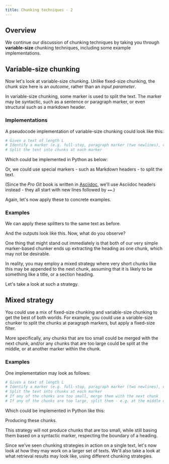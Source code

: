 ```yaml
---
title: Chunking techniques - 2
---
```



<!-- import imageUrl from '../../tmp_images/academy_placeholder.jpg';

<img src={imageUrl} alt="Image alt" width="75%"/> -->


<PreviewUnit />

## <i class="fa-solid fa-square-chevron-right"></i> Overview

We continue our discussion of chunking techniques by taking you through **variable-size** chunking techniques, including some example implementations.

## <i class="fa-solid fa-square-chevron-right"></i> Variable-size chunking

Now let's look at variable-size chunking. Unlike fixed-size chunking, the chunk size here is an *outcome*, rather than an *input parameter*.

In variable-size chunking, some marker is used to split the text. The marker may be syntactic, such as a sentence or paragraph marker, or even structural such as a markdown header.

### <i class="fa-solid fa-chalkboard"></i> Implementations

A pseudocode implementation of variable-size chunking could look like this:

```python
# Given a text of length L
# Identify a marker (e.g. full-stop, paragraph marker (two newlines), or a Markdown header
# Split the text into chunks at each marker
```

Which could be implemented in Python as below:

<Tabs groupId="languages">
<TabItem value="py" label="Python">
<FilteredTextBlock
  text={CodeVariableSizeChunking}
  startMarker="# START Paragraph variable size chunker"
  endMarker="# END Paragraph variable size chunker"
  language="py"
/>
</TabItem>
</Tabs>

Or, we could use special markers - such as Markdown headers - to split the text.

(Since the *Pro Git* book is written in [Asciidoc](https://asciidoc.org/), we'll use Asciidoc headers instead - they all start with new lines followed by `==`.)

<Tabs groupId="languages">
<TabItem value="py" label="Python">
<FilteredTextBlock
  text={CodeVariableSizeChunking}
  startMarker="# START Asciidoc section variable size chunker"
  endMarker="# END Asciidoc section variable size chunker"
  language="py"
/>
</TabItem>
</Tabs>

Again, let's now apply these to concrete examples.

### <i class="fa-solid fa-code"></i> Examples

We can apply these splitters to the same text as before.

<Tabs groupId="languages">
<TabItem value="py" label="Python">
<FilteredTextBlock
  text={CodeVariableSizeChunking}
  startMarker="# START Get variable-size chunks examples"
  endMarker="# END Get variable-size chunks examples"
  language="py"
/>
</TabItem>
</Tabs>

And the outputs look like this. Now, what do you observe?

<Tabs groupId="languages">
<TabItem value="para" label="By paragraph">
<FilteredTextBlock
  text={CodeVariableSizeChunking}
  startMarker="# START Chunking by paragraph - outputs"
  endMarker="# END Chunking by paragraph - outputs"
  language="text"
/>
</TabItem>
<TabItem value="header" label="By header">
<FilteredTextBlock
  text={CodeVariableSizeChunking}
  startMarker="# START Chunking by header - outputs"
  endMarker="# END Chunking by header - outputs"
  language="text"
/>
</TabItem>
</Tabs>

One thing that might stand out immediately is that both of our very simple marker-based chunker ends up extracting the heading as one chunk, which may not be desirable.

In reality, you may employ a mixed strategy where very short chunks like this may be appended to the next chunk, assuming that it is likely to be something like a title, or a section heading.

Let's take a look at such a strategy.


## <i class="fa-solid fa-square-chevron-right"></i> Mixed strategy

You could use a mix of fixed-size chunking and variable-size chunking to get the best of both worlds. For example, you could use a variable-size chunker to split the chunks at paragraph markers, but apply a fixed-size filter.

More specifically, any chunks that are too small could be merged with the next chunk, and/or any chunks that are too large could be split at the middle, or at another marker within the chunk.

### <i class="fa-solid fa-code"></i> Examples

One implementation may look as follows:

```python
# Given a text of length L
# Identify a marker (e.g. full-stop, paragraph marker (two newlines), or a Markdown header
# Split the text into chunks at each marker
# If any of the chunks are too small, merge them with the next chunk
# If any of the chunks are too large, split them - e.g. at the middle or using another marker within the chunk
```

Which could be implemented in Python like this:

<Tabs groupId="languages">
<TabItem value="py" label="Python">
<FilteredTextBlock
  text={CodeMixedStrategyChunking}
  startMarker="# START Asciidoc and size based chunking"
  endMarker="# END Asciidoc and size based chunking"
  language="py"
/>
</TabItem>
</Tabs>

Producing these chunks.

<FilteredTextBlock
  text={CodeMixedStrategyChunking}
  startMarker="# START Mixed-strategy chunking output"
  endMarker="# END Mixed-strategy chunking output"
  language="text"
/>

This strategy will not produce chunks that are too small, while still basing them based on a syntactic marker, respecting the boundary of a heading.

Since we've seen chunking strategies in action on a single text, let's now look at how they may work on a larger set of texts. We'll also take a look at what retrieval results may look like, using different chunking strategies.

<!-- ## <i class="fa-solid fa-square-chevron-right"></i> Review

<Quiz questions={varName} />

Any quiz questions

### <i class="fa-solid fa-pen-to-square"></i> Review exercise

:::note <i class="fa-solid fa-square-terminal"></i> Exercise
Try out ...
:::

### <i class="fa-solid fa-lightbulb-on"></i> Key takeaways

:::info
Add summary
::: -->


<GiscusDocComment />

<!-- import Quiz from '/src/components/Academy/quiz.js'
const varName = [{
  questionText: 'questionText',
  answerOptions: [
    {
      answerText: 'answerOne',
      isCorrect: false,
      feedback: 'feedbackOne',
    },
    {
      answerText: 'answerTwo',
      isCorrect: false,
      feedback: 'feedbackTwo',
    },
    {
      answerText: 'answerThree',
      isCorrect: false,
      feedback: 'feedbackThree',
    },
  ]
}]; -->

